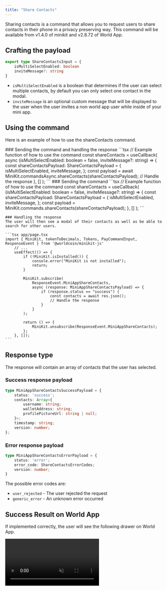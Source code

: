 ```yaml
---
title: "Share Contacts"
---
```


Sharing contacts is a command that allows you to request users to share contacts in their phone in a privacy preserving way.
This command will be available from v1.4.0 of minikit and v2.8.72 of World App.

## Crafting the payload

```ts
export type ShareContactsInput = {
	isMultiSelectEnabled: boolean
	inviteMessage?: string
}
```

-   `isMultiSelectEnabled` is a boolean that determines if the user can select multiple contacts, by default you can only select one contact in the modal.
-   `inviteMessage` is an optional custom message that will be displayed to the user when the user invites a non world app user while inside of your mini app.

## Using the command

Here is an example of how to use the shareContacts command.

<Tabs>
  <Tab title="Async handlers">
    ### Sending the command and handling the response
    ```tsx
    // Example function of how to use the command
    const shareContacts = useCallback(
        async (isMultiSelectEnabled: boolean = false, inviteMessage?: string) => {
            const shareContactsPayload: ShareContactsPayload = {
                isMultiSelectEnabled,
                inviteMessage,
            };
            const payload = await MiniKit.commandsAsync.shareContacts(shareContactsPayload);
            // Handle the response
        },
        []
    );
    ```
  </Tab>

  <Tab title="Event listeners">
    ### Sending the command 
    ```tsx
    // Example function of how to use the command
    const shareContacts = useCallback(
        (isMultiSelectEnabled: boolean = false, inviteMessage?: string) => {
            const shareContactsPayload: ShareContactsPayload = {
                isMultiSelectEnabled,
                inviteMessage,
            };
            const payload = MiniKit.commands.shareContacts(shareContactsPayload);
            },
        []
    );
    ```

    ### Handling the response
    The user will then see a modal of their contacts as well as be able to search for other users.

    ```tsx app/page.tsx
    import { MiniKit, tokenToDecimals, Tokens, PayCommandInput, ResponseEvent } from '@worldcoin/minikit-js'
        // ...
        useEffect(() => {
            if (!MiniKit.isInstalled()) {
                console.error("MiniKit is not installed");
                return;
            }

            MiniKit.subscribe(
                ResponseEvent.MiniAppShareContacts,
                async (response: MiniAppShareContactsPayload) => {
                    if (response.status == "success") {
                        const contacts = await res.json();
                        // Handle the response
                    }
                }
            );

            return () => {
                MiniKit.unsubscribe(ResponseEvent.MiniAppShareContacts);
            };
        }, []);
    ```
  </Tab>
</Tabs>

## Response type 
The response will contain an array of contacts that the user has selected.
### Success response payload
```ts
type MiniAppShareContactsSuccessPayload = {
    status: 'success';
    contacts: Array<{
        username: string;
        walletAddress: string;
        profilePictureUrl: string | null;
    }>;
    timestamp: string;
    version: number;
};
```
### Error response payload
```ts
type MiniAppShareContactsErrorPayload = {
    status: 'error';
    error_code: ShareContactsErrorCodes;
    version: number;
}
```

The possible error codes are:

-   `user_rejected` - The user rejected the request
-   `generic_error` - An unknown error occurred

## Success Result on World App

If implemented correctly, the user will see the following drawer on World App.

<div className='grid justify-items-center text-center'>
    <video className="m-auto" width="300" autoPlay muted loop playsInline>
        <source src="/images/docs/mini-apps/commands/contacts-command.mp4" type="video/mp4" />
		Your browser does not support the video tag.
	</video>
</div>